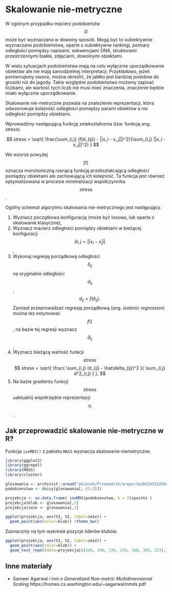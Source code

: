 # Skalowanie nie-metryczne

W ogólnym przypadku macierz podobieństw $$D$$ może być wyznaczana w dowolny sposób. Mogą być to subiektywnie wyznaczane podobieństwa, oparte o subiektywne rankingi, pomiary odległości pomiędzy napisami, sekwencjami DNA, strukturami przestrzennymi białek, zdjęciami, dowolnymi obiektami.

W wielu sytuacjach podobieństwa mają na celu wyłącznie uporządkowanie obiektów ale nie mają samodzielnej interpretacji. Przykładowo, jeżeli porównujemy owoce, można określić, że jabłko jest bardziej podobne do gruszki niż do jagody. Takie względne podobieństwo możemy zapisać liczbami, ale wartość tych liczb nie musi mieć znaczenia, znaczenie będzie miało wyłącznie uporządkowanie. 

Skalowanie nie-metryczne pozwala na znalezienie reprezentacji, która odwzorowuje kolejność odległości pomiędzy parami obiektów a nie odległość pomiędzy obiektami. 

Wprowadźmy następującą funkcję zniekształcenia (tzw. funkcję ang. *stress*).

$$
stress = \sqrt{ \frac{\sum_{i,j} (f(d_{ij}) - ||x_i - x_j||)^2}{\sum_{i,j}  ||x_i - x_j||^2} }
$$

We wzorze powyżej $$f()$$ oznacza monotoniczną rosnącą funkcję przekształcającą odległości pomiędzy obiektami ale zachowującą ich kolejność. Ta funkcja jest również optymalizowana w procesie minimalizacji współczynnika $$stress$$.

Ogólny schemat algorytmu skalowania nie-metrycznego jest następujący.

1. Wyznacz początkowa konfigurację (może być losowa, lub oparta o skalowanie klasyczne),
2. Wyznacz macierz odległości pomiędzy obiektami w bieżącej konfiguracji $$\delta{i,j} = ||x_i - x_j||$$,
3. Wykonaj regresję porządkową odległości $$\delta_{ij}$$ na oryginalne odległości $$d_{ij}$$,
$$
d_{ij} = f( \delta_{ij} ).
$$
Zamiast przeprowadzać regresję porządkową (ang. *isotonic regression*) można też estymować $$f()$$, na bazie tej regresji wyznacz $$\hat d_{ij}$$,
4. Wyznacz bieżącą wartość funkcji $$stress$$
$$
stress = \sqrt{ \frac{ \sum_{i,j} (d_{ij} - \hat\delta_{ij})^2 }{ \sum_{i,j} d^2_{i,j} } },
$$
5. Na bazie gradientu funkcji $$stress$$ uaktualnij współrzędne reprezentacji $$x_i$$. 


## Jak przeprowadzić skalowanie nie-metryczne w R?

Funkcja `isoMDS()` z pakietu `MASS` wyznacza skalowanie niemetryczne.

```r
library(ggplot2)
library(ggrepel)
library(MASS)
library(cluster)

glosowania <- archivist::aread("pbiecek/Przewodnik/arepo/3eab62451d26be6d14fe99dda69675ca")
podobienstwa <- daisy(glosowania[,-(1:2)])

projekcja <- as.data.frame( isoMDS(podobienstwa, k = 2)$points )
projekcja$klub <- glosowania[,2]
projekcja$imie <- glosowania[,1]

ggplot(projekcja, aes(V1, V2, label=imie)) + 
  geom_point(aes(color=klub)) +theme_bw()
```

Zaznaczmy na tym wykresie pozycje liderów klubów.

```r
ggplot(projekcja, aes(V1, V2, label=imie)) + 
  geom_point(aes(color=klub)) +
  geom_text_repel(data=projekcja[c(268, 348, 139, 259, 168, 309, 223),]) +theme_bw()
```

## Inne materiały

* Sameer Agarwal i inni o *Generalized Non-metric Multidimensional Scaling* https://homes.cs.washington.edu/~sagarwal/nmds.pdf


